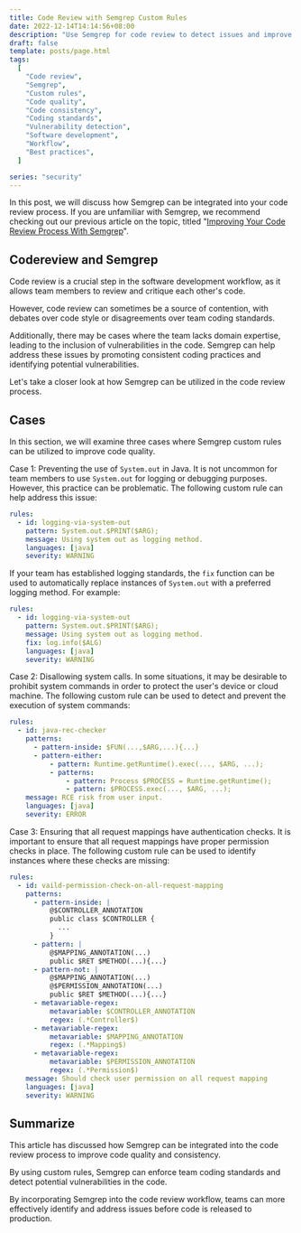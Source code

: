 ```yaml
---
title: Code Review with Semgrep Custom Rules
date: 2022-12-14T14:14:56+08:00
description: "Use Semgrep for code review to detect issues and improve code quality."
draft: false
template: posts/page.html
tags:
  [
    "Code review",
    "Semgrep",
    "Custom rules",
    "Code quality",
    "Code consistency",
    "Coding standards",
    "Vulnerability detection",
    "Software development",
    "Workflow",
    "Best practices",
  ]

series: "security"
---
```


In this post, we will discuss how Semgrep can be integrated into your code review process. If you are unfamiliar with Semgrep, we recommend checking out our previous article on the topic, titled "[Improving Your Code Review Process With Semgrep](/posts/improving-your-code-review-process-with-semgrep)".

## Codereview and Semgrep

Code review is a crucial step in the software development workflow, as it allows team members to review and critique each other's code.

However, code review can sometimes be a source of contention, with debates over code style or disagreements over team coding standards.

Additionally, there may be cases where the team lacks domain expertise, leading to the inclusion of vulnerabilities in the code. Semgrep can help address these issues by promoting consistent coding practices and identifying potential vulnerabilities.

Let's take a closer look at how Semgrep can be utilized in the code review process.

## Cases

In this section, we will examine three cases where Semgrep custom rules can be utilized to improve code quality.

Case 1: Preventing the use of `System.out` in Java. It is not uncommon for team members to use `System.out` for logging or debugging purposes. However, this practice can be problematic. The following custom rule can help address this issue:

```yaml
rules:
  - id: logging-via-system-out
    pattern: System.out.$PRINT($ARG);
    message: Using system out as logging method.
    languages: [java]
    severity: WARNING
```

If your team has established logging standards, the `fix` function can be used to automatically replace instances of `System.out` with a preferred logging method. For example:

```yaml
rules:
  - id: logging-via-system-out
    pattern: System.out.$PRINT($ARG);
    message: Using system out as logging method.
    fix: log.info($ALG)
    languages: [java]
    severity: WARNING
```

Case 2: Disallowing system calls. In some situations, it may be desirable to prohibit system commands in order to protect the user's device or cloud machine. The following custom rule can be used to detect and prevent the execution of system commands:

```yaml
rules:
  - id: java-rec-checker
    patterns:
      - pattern-inside: $FUN(...,$ARG,...){...}
      - pattern-either:
          - pattern: Runtime.getRuntime().exec(..., $ARG, ...);
          - patterns:
              - pattern: Process $PROCESS = Runtime.getRuntime();
              - pattern: $PROCESS.exec(..., $ARG, ...);
    message: RCE risk from user input.
    languages: [java]
    severity: ERROR
```

Case 3: Ensuring that all request mappings have authentication checks. It is important to ensure that all request mappings have proper permission checks in place. The following custom rule can be used to identify instances where these checks are missing:

```yaml
rules:
  - id: vaild-permission-check-on-all-request-mapping
    patterns:
      - pattern-inside: |
          @$CONTROLLER_ANNOTATION
          public class $CONTROLLER {
            ...
          }
      - pattern: |
          @$MAPPING_ANNOTATION(...)
          public $RET $METHOD(...){...}
      - pattern-not: |
          @$MAPPING_ANNOTATION(...)
          @$PERMISSION_ANNOTATION(...)
          public $RET $METHOD(...){...}
      - metavariable-regex:
          metavariable: $CONTROLLER_ANNOTATION
          regex: (.*Controller$)
      - metavariable-regex:
          metavariable: $MAPPING_ANNOTATION
          regex: (.*Mapping$)
      - metavariable-regex:
          metavariable: $PERMISSION_ANNOTATION
          regex: (.*Permission$)
    message: Should check user permission on all request mapping
    languages: [java]
    severity: WARNING
```

## Summarize

This article has discussed how Semgrep can be integrated into the code review process to improve code quality and consistency.

By using custom rules, Semgrep can enforce team coding standards and detect potential vulnerabilities in the code.

By incorporating Semgrep into the code review workflow, teams can more effectively identify and address issues before code is released to production.
